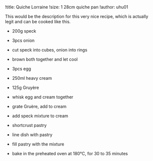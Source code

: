 !title: Quiche Lorraine
!size: 1 28cm quiche pan
!author: uhu01

This would be the description for this very nice recipe, which is actually
legit and can be cooked like this.

*   200g speck
*   3pcs onion
-   cut speck into cubes, onion into rings
-   brown both together and let cool


*   3pcs egg
*   250ml heavy cream
*   125g Gruyère
-   whisk egg and cream together
-   grate Gruère, add to cream
-   add speck mixture to cream


*   shortcrust pastry
-   line dish with pastry
-   fill pastry with the mixture
-   bake in the preheated oven at 180°C, for 30 to 35 minutes

